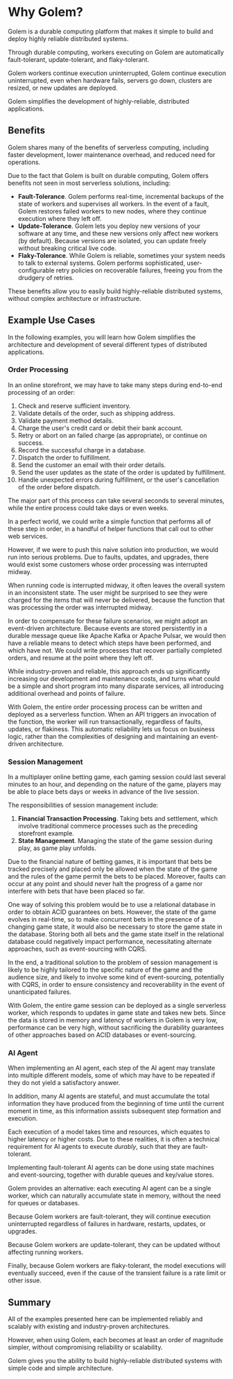 # Why Golem?

Golem is a durable computing platform that makes it simple to build and deploy
highly reliable distributed systems.

Through durable computing, workers executing on Golem are automatically
fault-tolerant, update-tolerant, and flaky-tolerant.

Golem workers continue execution uninterrupted, Golem continue execution
uninterrupted, even when hardware fails, servers go down, clusters are resized,
or new updates are deployed.

Golem simplifies the development of highly-reliable, distributed applications.

## Benefits

Golem shares many of the benefits of serverless computing, including faster
development, lower maintenance overhead, and reduced need for operations.

Due to the fact that Golem is built on durable computing, Golem offers benefits
not seen in most serverless solutions, including:

- **Fault-Tolerance**. Golem performs real-time, incremental backups of the
  state of workers and supervises all workers. In the event of a fault, Golem
  restores failed workers to new nodes, where they continue execution where they
  left off.
- **Update-Tolerance**. Golem lets you deploy new versions of your software at
  any time, and these new versions only affect new workers (by default). Because
  versions are isolated, you can update freely without breaking critical live
  code.
- **Flaky-Tolerance**. While Golem is reliable, sometimes your system needs to
  talk to external systems. Golem performs sophisticated, user-configurable
  retry policies on recoverable failures, freeing you from the drudgery of
  retries.

These benefits allow you to easily build highly-reliable distributed systems,
without complex architecture or infrastructure.

## Example Use Cases

In the following examples, you will learn how Golem simplifies the architecture
and development of several different types of distributed applications.

### Order Processing

In an online storefront, we may have to take many steps during end-to-end
processing of an order:

1. Check and reserve sufficient inventory.
2. Validate details of the order, such as shipping address.
3. Validate payment method details.
4. Charge the user's credit card or debit their bank account.
5. Retry or abort on an failed charge (as appropriate), or continue on success.
6. Record the successful charge in a database.
7. Dispatch the order to fulfillment.
8. Send the customer an email with their order details.
9. Send the user updates as the state of the order is updated by fulfillment.
10. Handle unexpected errors during fulfillment, or the user's cancellation of
    the order before dispatch.

The major part of this process can take several seconds to several minutes,
while the entire process could take days or even weeks.

In a perfect world, we could write a simple function that performs all of these
step in order, in a handful of helper functions that call out to other web
services.

However, if we were to push this naive solution into production, we would run
into serious problems. Due to faults, updates, and upgrades, there would exist
some customers whose order processing was interrupted midway.

When running code is interrupted midway, it often leaves the overall system in
an inconsistent state. The user might be surprised to see they were charged for
the items that will never be delivered, because the function that was processing
the order was interrupted midway.

In order to compensate for these failure scenarios, we might adopt an
event-driven architecture. Because events are stored persistently in a durable
message queue like Apache Kafka or Apache Pulsar, we would then have a reliable
means to detect which steps have been performed, and which have not. We could
write processes that recover partially completed orders, and resume at the point
where they left off.

While industry-proven and reliable, this approach ends up significantly
increasing our development and maintenance costs, and turns what could be a
simple and short program into many disparate services, all introducing
additional overhead and points of failure.

With Golem, the entire order processing process can be written and deployed as a
serverless function. When an API triggers an invocation of the function, the
worker will run transactionally, regardless of faults, updates, or flakiness.
This automatic reliability lets us focus on business logic, rather than the
complexities of designing and maintaining an event-driven architecture.

### Session Management

In a multiplayer online betting game, each gaming session could last several
minutes to an hour, and depending on the nature of the game, players may be able
to place bets days or weeks in advance of the live session.

The responsibilities of session management include:

1. **Financial Transaction Processing**. Taking bets and settlement, which
   involve traditional commerce processes such as the preceding storefront example.
2. **State Management**. Managing the state of the game session during play, as
   game play unfolds.

Due to the financial nature of betting games, it is important that bets be
tracked precisely and placed only be allowed when the state of the game and the
rules of the game permit the bets to be placed. Moreover, faults can occur at
any point and should never halt the progress of a game nor interfere with bets
that have been placed so far.

One way of solving this problem would be to use a relational database in order
to obtain ACID guarantees on bets. However, the state of the game evolves in
real-time, so to make concurrent bets in the presence of a changing game state,
it would also be necessary to store the game state in the database. Storing both
all bets and the game state itself in the relational database could negatively
impact performance, necessitating alternate approaches, such as event-sourcing
with CQRS.

In the end, a traditional solution to the problem of session management is
likely to be highly tailored to the specific nature of the game and the audience
size, and likely to involve some kind of event-sourcing, potentially with CQRS,
in order to ensure consistency and recoverability in the event of unanticipated
failures.

With Golem, the entire game session can be deployed as a single serverless
worker, which responds to updates in game state and takes new bets. Since the
data is stored in memory and latency of workers in Golem is very low,
performance can be very high, without sacrificing the durability guarantees of
other approaches based on ACID databases or event-sourcing.

### AI Agent

When implementing an AI agent, each step of the AI agent may translate into
multiple different models, some of which may have to be repeated if they do not
yield a satisfactory answer.

In addition, many AI agents are stateful, and must accumulate the total
information they have produced from the beginning of time until the current
moment in time, as this information assists subsequent step formation and
execution.

Each execution of a model takes time and resources, which equates to higher
latency or higher costs. Due to these realities, it is often a technical
requirement for AI agents to execute _durably_, such that they are
fault-tolerant.

Implementing fault-tolerant AI agents can be done using state machines and
event-sourcing, together with durable queues and key/value stores.

Golem provides an alternative: each executing AI agent can be a single worker,
which can naturally accumulate state in memory, without the need for queues or
databases.

Because Golem workers are fault-tolerant, they will continue execution
uninterrupted regardless of failures in hardware, restarts, updates, or
upgrades.

Because Golem workers are update-tolerant, they can be updated without affecting
running workers.

Finally, because Golem workers are flaky-tolerant, the model executions will
eventually succeed, even if the cause of the transient failure is a rate limit
or other issue.

## Summary

All of the examples presented here can be implemented reliably and scalably with
existing and industry-proven architectures.

However, when using Golem, each becomes at least an order of magnitude simpler,
without compromising reliability or scalability.

Golem gives you the ability to build highly-reliable distributed systems with
simple code and simple architecture.
